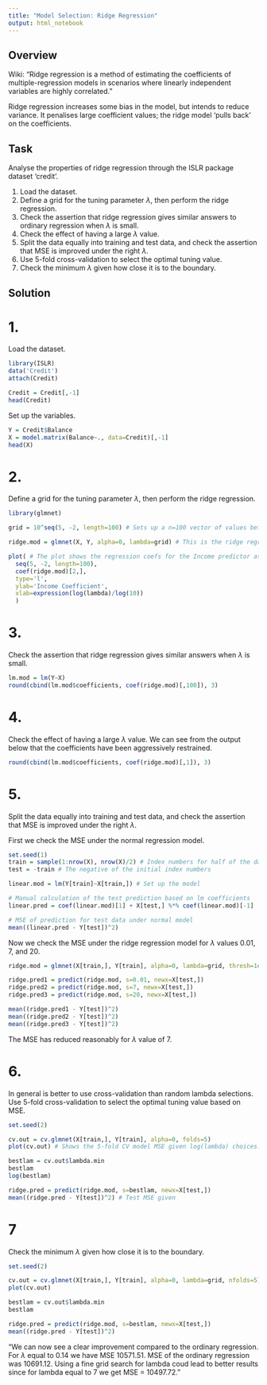 ---
title: "Model Selection: Ridge Regression"
output: html_notebook
---

## Overview
Wiki: "Ridge regression is a method of estimating the coefficients of
multiple-regression models in scenarios where linearly independent
variables are highly correlated."

Ridge regression increases some bias in the model, but intends to
reduce variance. It penalises large coefficient values; the ridge
model 'pulls back' on the coefficients.

## Task
Analyse the properties of ridge regression through the ISLR package
dataset 'credit'.

1. Load the dataset.
2. Define a grid for the tuning parameter $\lambda$, then perform
the ridge regression.
3. Check the assertion that ridge regression gives similar answers
to ordinary regression when $\lambda$ is small.
4. Check the effect of having a large $\lambda$ value.
5. Split the data equally into training and test data, and check the
assertion that MSE is improved under the right $\lambda$.
6. Use 5-fold cross-validation to select the optimal tuning value.
7. Check the minimum $\lambda$ given how close it is to the
boundary.

## Solution

# 1.
Load the dataset.

```{r}
library(ISLR)
data('Credit')
attach(Credit)

Credit = Credit[,-1]
head(Credit)
```

Set up the variables.

```{r}
Y = Credit$Balance
X = model.matrix(Balance~., data=Credit)[,-1]
head(X)
```

# 2.
Define a grid for the tuning parameter $\lambda$, then perform
the ridge regression.

```{r}
library(glmnet)

grid = 10^seq(5, -2, length=100) # Sets up a n=100 vector of values between 100000 and 0.01

ridge.mod = glmnet(X, Y, alpha=0, lambda=grid) # This is the ridge regression

plot( # The plot shows the regression coefs for the Income predictor as a function of lambda
  seq(5, -2, length=100),
  coef(ridge.mod)[2,],
  type='l',
  ylab='Income Coefficient',
  xlab=expression(log(lambda)/log(10))
  )
```

# 3.
Check the assertion that ridge regression gives similar answers when $\lambda$ is small.

```{r}
lm.mod = lm(Y~X)
round(cbind(lm.mod$coefficients, coef(ridge.mod)[,100]), 3)
```

# 4.
Check the effect of having a large $\lambda$ value.
We can see from the output below that the coefficients have been aggressively restrained.

```{r}
round(cbind(lm.mod$coefficients, coef(ridge.mod)[,1]), 3)
```

# 5.
Split the data equally into training and test data, and check the
assertion that MSE is improved under the right $\lambda$.

First we check the MSE under the normal regression model.

```{r}
set.seed(1)
train = sample(1:nrow(X), nrow(X)/2) # Index numbers for half of the data set
test = -train # The negative of the initial index numbers

linear.mod = lm(Y[train]~X[train,]) # Set up the model

# Manual calculation of the test prediction based on lm coefficients
linear.pred = coef(linear.mod)[1] + X[test,] %*% coef(linear.mod)[-1]

# MSE of prediction for test data under normal model
mean((linear.pred - Y[test])^2) 
```

Now we check the MSE under the ridge regression model for $\lambda$
values 0.01, 7, and 20.

```{r}
ridge.mod = glmnet(X[train,], Y[train], alpha=0, lambda=grid, thresh=1e-12)

ridge.pred1 = predict(ridge.mod, s=0.01, newx=X[test,])
ridge.pred2 = predict(ridge.mod, s=7, newx=X[test,])
ridge.pred3 = predict(ridge.mod, s=20, newx=X[test,])

mean((ridge.pred1 - Y[test])^2)
mean((ridge.pred2 - Y[test])^2)
mean((ridge.pred3 - Y[test])^2)

```

The MSE has reduced reasonably for $\lambda$ value of 7.

# 6.
In general is better to use cross-validation than random lambda selections.
Use 5-fold cross-validation to select the optimal tuning value based on MSE.

```{r}
set.seed(2)

cv.out = cv.glmnet(X[train,], Y[train], alpha=0, folds=5)
plot(cv.out) # Shows the 5-fold CV model MSE given log(lambda) choices.
```

```{r}
bestlam = cv.out$lambda.min
bestlam
log(bestlam)

ridge.pred = predict(ridge.mod, s=bestlam, newx=X[test,])
mean((ridge.pred - Y[test])^2) # Test MSE given
```

# 7
Check the minimum $\lambda$ given how close it is to the
boundary.

```{r}
set.seed(2)

cv.out = cv.glmnet(X[train,], Y[train], alpha=0, lambda=grid, nfolds=5)
plot(cv.out)
```

```{r}
bestlam = cv.out$lambda.min
bestlam

ridge.pred = predict(ridge.mod, s=bestlam, newx=X[test,])
mean((ridge.pred - Y[test])^2)
```

"We can now see a clear improvement compared to the ordinary regression.
For $\lambda$ equal to 0.14 we have MSE 10571.51. MSE of the ordinary
regression was 10691.12. Using a fine grid search for lambda coud lead to
better results since for lambda equal to 7 we get MSE = 10497.72."